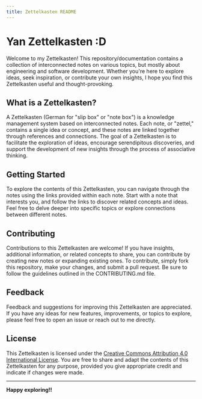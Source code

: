 ```yaml
---
title: Zettelkasten README
---
```


# Yan Zettelkasten :D

Welcome to my Zettelkasten! This repository/documentation contains a collection of interconnected notes on various topics,
but mostly about engineering and software development. Whether you're here to explore ideas, seek inspiration, or contribute
your own insights, I hope you find this Zettelkasten useful and thought-provoking.

## What is a Zettelkasten?

A Zettelkasten (German for "slip box" or "note box") is a knowledge management system based on interconnected notes. Each
note, or "zettel," contains a single idea or concept, and these notes are linked together through references and connections.
The goal of a Zettelkasten is to facilitate the exploration of ideas, encourage serendipitous discoveries, and support the
development of new insights through the process of associative thinking.

## Getting Started

To explore the contents of this Zettelkasten, you can navigate through the notes using the links provided within each note.
Start with a note that interests you, and follow the links to discover related concepts and ideas. Feel free to delve deeper
into specific topics or explore connections between different notes.

## Contributing

Contributions to this Zettelkasten are welcome! If you have insights, additional information, or related concepts to share,
you can contribute by creating new notes or expanding existing ones. To contribute, simply fork this repository, make your
changes, and submit a pull request. Be sure to follow the guidelines outlined in the CONTRIBUTING.md file.

## Feedback

Feedback and suggestions for improving this Zettelkasten are appreciated. If you have any ideas for new features, improvements,
or topics to explore, please feel free to open an issue or reach out to me directly.

## License

This Zettelkasten is licensed under the [Creative Commons Attribution 4.0 International License](https://creativecommons.org/licenses/by/4.0/).
You are free to share and adapt the contents of this Zettelkasten for any purpose, provided you give appropriate credit and
indicate if changes were made.

---

**Happy exploring!!**
